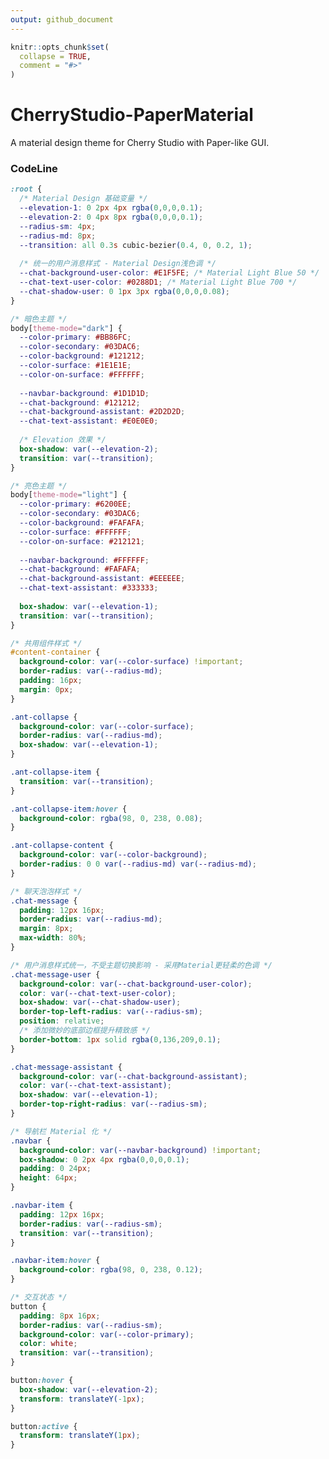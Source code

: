 ```yaml
---
output: github_document
---
```


<!-- README.md is generated from README.Rmd. Please edit that file -->

```r
knitr::opts_chunk$set(
  collapse = TRUE,
  comment = "#>"
)
```

# CherryStudio-PaperMaterial

A material design theme for Cherry Studio with Paper-like GUI.

### CodeLine

``` CSS
:root {
  /* Material Design 基础变量 */
  --elevation-1: 0 2px 4px rgba(0,0,0,0.1);
  --elevation-2: 0 4px 8px rgba(0,0,0,0.1);
  --radius-sm: 4px;
  --radius-md: 8px;
  --transition: all 0.3s cubic-bezier(0.4, 0, 0.2, 1);
  
  /* 统一的用户消息样式 - Material Design浅色调 */
  --chat-background-user-color: #E1F5FE; /* Material Light Blue 50 */
  --chat-text-user-color: #0288D1; /* Material Light Blue 700 */
  --chat-shadow-user: 0 1px 3px rgba(0,0,0,0.08);
}

/* 暗色主题 */
body[theme-mode="dark"] {
  --color-primary: #BB86FC;
  --color-secondary: #03DAC6;
  --color-background: #121212;
  --color-surface: #1E1E1E;
  --color-on-surface: #FFFFFF;
  
  --navbar-background: #1D1D1D;
  --chat-background: #121212;
  --chat-background-assistant: #2D2D2D;
  --chat-text-assistant: #E0E0E0;
  
  /* Elevation 效果 */
  box-shadow: var(--elevation-2);
  transition: var(--transition);
}

/* 亮色主题 */
body[theme-mode="light"] {
  --color-primary: #6200EE;
  --color-secondary: #03DAC6;
  --color-background: #FAFAFA;
  --color-surface: #FFFFFF;
  --color-on-surface: #212121;
  
  --navbar-background: #FFFFFF;
  --chat-background: #FAFAFA;
  --chat-background-assistant: #EEEEEE;
  --chat-text-assistant: #333333;
  
  box-shadow: var(--elevation-1);
  transition: var(--transition);
}

/* 共用组件样式 */
#content-container {
  background-color: var(--color-surface) !important;
  border-radius: var(--radius-md);
  padding: 16px;
  margin: 0px;
}

.ant-collapse {
  background-color: var(--color-surface);
  border-radius: var(--radius-md);
  box-shadow: var(--elevation-1);
}

.ant-collapse-item {
  transition: var(--transition);
}

.ant-collapse-item:hover {
  background-color: rgba(98, 0, 238, 0.08);
}

.ant-collapse-content {
  background-color: var(--color-background);
  border-radius: 0 0 var(--radius-md) var(--radius-md);
}

/* 聊天泡泡样式 */
.chat-message {
  padding: 12px 16px;
  border-radius: var(--radius-md);
  margin: 8px;
  max-width: 80%;
}

/* 用户消息样式统一，不受主题切换影响 - 采用Material更轻柔的色调 */
.chat-message-user {
  background-color: var(--chat-background-user-color);
  color: var(--chat-text-user-color);
  box-shadow: var(--chat-shadow-user);
  border-top-left-radius: var(--radius-sm);
  position: relative;
  /* 添加微妙的底部边框提升精致感 */
  border-bottom: 1px solid rgba(0,136,209,0.1);
}

.chat-message-assistant {
  background-color: var(--chat-background-assistant);
  color: var(--chat-text-assistant);
  box-shadow: var(--elevation-1);
  border-top-right-radius: var(--radius-sm);
}

/* 导航栏 Material 化 */
.navbar {
  background-color: var(--navbar-background) !important;
  box-shadow: 0 2px 4px rgba(0,0,0,0.1);
  padding: 0 24px;
  height: 64px;
}

.navbar-item {
  padding: 12px 16px;
  border-radius: var(--radius-sm);
  transition: var(--transition);
}

.navbar-item:hover {
  background-color: rgba(98, 0, 238, 0.12);
}

/* 交互状态 */
button {
  padding: 8px 16px;
  border-radius: var(--radius-sm);
  background-color: var(--color-primary);
  color: white;
  transition: var(--transition);
}

button:hover {
  box-shadow: var(--elevation-2);
  transform: translateY(-1px);
}

button:active {
  transform: translateY(1px);
}
```

